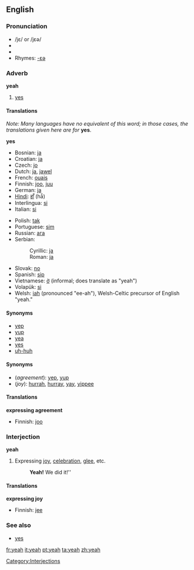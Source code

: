 ==English==

===Pronunciation===
*/jɛ/ or /jɛə/
*{{audio|en-us-yeah.ogg|Audio (US)}}
*{{audio|en-us-yeah-interjection.ogg|Audio (US)}}
*Rhymes: [[Rhymes:English:-ɛə|-ɛə]]

===Adverb===
'''yeah'''

# {{informal}} [[yes]]

====Translations====
''Note: Many languages have no equivalent of this word; in those cases, the translations given here are for'' '''yes'''.

'''yes'''
{{top}}
*Bosnian: [[ja#Bosnian|ja]]
*Croatian: [[ja#Croatian|ja]]
*Czech: [[jo#Czech|jo]]
*Dutch: [[ja#Dutch|ja]], [[jawel]]
*French: [[ouais]]
*Finnish: [[joo]], [[juu]]
*German: [[ja]]
*[[Hindi]]: [[हाँ]] (hā̃)
*Interlingua: [[si#Interlingua|si]]
*Italian: [[si#Italian|si]]
{{mid}}
*Polish: [[tak]]
*Portuguese: [[sim]]
*Russian: [[ага]]
*Serbian:
*:Cyrillic: [[ја#Serbian|ја]]
*:Roman: [[ja#Serbian|ja]]
*Slovak: [[no#Slovak|no]] <!-- Yes, this is in the right place, no means yeah or yep in Slovak -->
*Spanish: [[sip]]
*Vietnamese: [[ờ]] (informal; does translate as "yeah")
*Volapük: [[si#Volapük|si]]
*Welsh: [[iah]] (pronounced "ee-ah"), Welsh-Celtic precursor of English "yeah."

{{bottom}}

====Synonyms====
*[[yep]]
*[[yup]]
*[[yea]]
*[[yes]]
*[[uh-huh]]

====Synonyms====
*(''agreement''): [[yep]], [[yup]]
*(''joy''): [[hurrah]], [[hurray]], [[yay]], [[yippee]] <!--etc-->

====Translations====
'''expressing agreement'''
{{top}}
*Finnish: [[joo]]
{{mid}}
{{bottom}}

===Interjection===
'''yeah'''
# Expressing [[joy]], [[celebration]], [[glee]], etc.
#:'''Yeah!''' We did it!''

====Translations====
'''expressing joy'''
{{top}}
*Finnish: [[jee]]
{{mid}}
{{bottom}}

===See also===
*[[yes]]

[[Category:Interjections]]

[[fr:yeah]]
[[it:yeah]]
[[pt:yeah]]
[[ta:yeah]]
[[zh:yeah]]